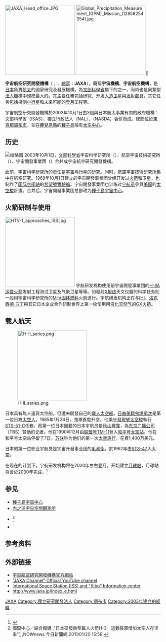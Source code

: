 {{request translation|ja}}
{{noteTA
|G1=Aero
|1=zh-cn:航空航天; zh-tw:航太; zh-hk:航太;
}}
{{Infobox Space Agency
|name           = 宇宙航空研究開發機構
|native_name    = Japan Aerospace Exploration Agency
|image          = Jaxa logo.svg
|caption        = 
|size           = 
|owner          = [[日本政府|日本政府]]（[[文部科學省|文部科學省]]管理）
|established    = {{start date and age|2003|10|01|df=yes}}
|headquarters   = {{JPN}} 〒182-8522<br />[[東京都|東京都]][[調布市|調布市]]深大寺東町七丁目44番地1號
|spaceport      = [[種子島宇宙中心|種子島宇宙中心]]
|motto          = One JAXA
|administrator  = 山川宏（理事長；2018年4月1日起）
|undersecretary = 
|budget         = ¥2290億/ $24.6億(FY2010)<ref>{{cite web
 |url=http://www.jaxa.jp/press/2010/04/20100414_sac_fy22_2.pdf
 |title=独立行政法人宇宙航空研究開発機構の平成22年度の業務運営に関する計画（年度計画）
 |language=ja
 |publisher=JAXA
 |accessdate=2010-04-17
 |archive-date=2011-01-11
 |archive-url=https://web.archive.org/web/20110111070743/http://www.jaxa.jp/press/2010/04/20100414_sac_fy22_2.pdf
 |dead-url=no
 }}</ref>
¥1827億 ($17.1億) (FY2017)<ref>{{cite web
 |url=https://global.jaxa.jp/about/transition/index.html
 |title=Transition of Number of Staff and Budget
 |language=en
 |publisher=JAXA
 |accessdate=17 July 2019
 |archive-date=2020-04-01
 |archive-url=https://web.archive.org/web/20200401070325/https://global.jaxa.jp/about/transition/index.html
 |dead-url=no
 }}</ref>
|language       = 
|URL            = {{url|http://www.jaxa.jp}}
|seal           = 
|seal_cap       = 
|seal_size      = 
}}
<!--{{japanese|japanese=宇宙航空研究開発機構|kana=うちゅう こうくう けんきゅう かいはつ きこう|romaji=Uchu koku kenkyu kaihatsu kiko}}-->
[[File:JAXA_Head_office.JPG|225px]]
[[File:Global_Precipitation_Measurement_(GPM)_Mission_(12858254354).jpg|225px]]]]

'''宇宙航空研究開發機構'''（{{jpn|j=宇宙航空研究開発機構|kn=うちゅう こうくう けんきゅう かいはつ きこう|rm=uchū kōkū kenkyū kaihatsu kikō}}；{{lang-en|'''J'''apan '''A'''erospace E'''x'''ploration '''A'''gency}}，[[縮寫|縮寫]]：'''JAXA'''），簡稱'''宇宙機構'''、'''宇宙航空機構'''，是[[日本|日本]]負責[[航空航天|航太]]的國家研究及發展機構，為[[文部科學省|文部科學省]]屬下的{{link-ja|國立研究開發法人|国立研究開発法人}}之一，同時也是同類型[[行政法人|法人機構]]中規模最大的。其主要任務包括研究、开发[[人造卫星|人造卫星]]與[[发射载具|发射载具]]，其它任务包括探测[[小行星|小行星]]和未来可能的[[登月|登月]]工程等。

宇宙航空研究開發機構於2003年10月1日由3個與日本航太事業有關的政府機構：文部科學省{{link-ja|宇宙科學研究所|宇宙科学研究所}}（ISAS）、獨立行政法人{{link-ja|航空宇宙技術研究所|航空宇宙技術研究所}}（NAL）、{{link-ja|宇宙開發事業團|宇宙開発事業団}}（NASDA）合併而成。總部位於[[東京都|東京都]][[調布市|調布市]]，並在[[鹿兒島縣|鹿兒島縣]]的[[種子島|種子島]]設有[[種子島宇宙中心|太空中心]]。

== 历史 ==
[[File:H-IIA_F13_launching_KAGUYA.jpg|缩略图]]
2003年10月1日，[[文部科學省|文部科學省]]宇宙科学研究所（{{lang|en|ISAS}}）、航空宇宙技術研究所（{{lang|en|NAL}}）、宇宙開發事業团（{{lang|en|NASDA}}）合并成宇宙航空研究開發機構。

此前，宇宙科学研究所的责任是[[宇宙|宇宙]]与[[行星|行星]]的研究。同时，航空宇宙技術研究所集中在航空研究。1969年10月1日建立的宇宙開發事業团曾经开发过[[火箭|火箭]]和卫星，也制作了[[国际空间站|国际空间站]]的[[希望號實驗艙|希望號實驗艙]]。宇宙開發事業团也训练过[[宇航员|宇航员]]參與[[美国|美国]]的[[太空梭|太空梭]]計畫。合并后，宇宙開發事業团总部改为[[種子島宇宙中心|種子島宇宙中心]]。

== 火箭研制与使用 ==
{{main|日本运载火箭}}
[[File:HTV-1_approaches_ISS.jpg|225px]]
宇航研发机构使用前宇宙開發事業团的[[H-IIA运载火箭|H-IIA运载火箭]]发射工程测试卫星及气象卫星等等。如發射[[X射线|X射线]]天文仪器的科学任务則一般用宇宙科学研究所的[[M-V火箭|M-V]][[固体燃料|固体燃料]]火箭進行。宇航研发机构正在与[[IHI|IHI]]、[[洛克西德·马丁|洛克西德·马丁]]與其它日本企业合作研制世界上第一枚使用用[[液化天然气|液化天然气]]的[[GX火箭|GX火箭]]。

== 载人航天 ==
[[File:H-II_series.png|225px]]

日本具有無人運貨太空船，但還未開發自己的[[載人太空船|載人太空船]]。[[日裔美籍|日裔美籍]][[鬼塚承次|鬼塚承次]]是第一位日裔[[太空人|太空人]]，1985年1月24日，鬼塚首度升空，他乘坐[[發現號太空梭|發現號太空梭]]執行[[STS-51-C|STS-51-C]]任務，而第一位日本國籍的日本宇航员是[[秋山豐寬|秋山豐寬]]，為[[东京广播公司|东京广播公司]]（TBS）赞助的记者。他在1990年12月由[[联盟号TM-11|联盟号TM-11]]登入[[和平号太空站|和平号太空站]]。他在和平号太空站停留了7日，[[苏联|苏联]]称为他们的第一次[[太空旅行|太空旅行]]，花费1,400万美元。

日本的第一位职业宇航员是宇宙开發事业团的[[毛利衛|毛利衛]]，於1992年由[[STS-47|STS-47]]入太空。

在现在的计划下，宇航研发机构将在2020年左右登月，开始建立[[月球站|月球站]]，月球站将會於2030年完成。<ref>{{cite web | author = Staff Writers | title = Japan Plans Moon Base By 2030 | work = Moon Daily | publisher = SpaceDaily | date = 2006-08-03 | url = http://www.moondaily.com/reports/Japan_Plans_Moon_Base_By_2030_999.html | accessdate = 2006-11-17 | archive-date = 2011-08-21 | archive-url = https://www.webcitation.org/616r6uc61?url=http://www.moondaily.com/reports/Japan_Plans_Moon_Base_By_2030_999.html | dead-url = no }}{{en}}</ref>

== 参见 ==
* [[種子島宇宙中心|種子島宇宙中心]]
* [[內之浦宇宙空間觀測所|內之浦宇宙空間觀測所]]
* {{link-ja|立川敬二|立川敬二}}<ref>國際中心／綜合報導 ,"日本研發新型載人火箭H-3　逃難裝置增加太空人存活率"[http://www.nownews.com/2011/01/20/334-2683588.htm] {{Wayback|url=http://www.nownews.com/2011/01/20/334-2683588.htm |date=20110121235536 }},NOWnews 今日新聞網,2011/01/20 15:59.</ref>
* {{link-ja|的川泰宣|的川泰宣}}

== 参考资料 ==
{{reflist}}

== 外部链接 ==
{{Commonscat|JAXA}}
* [http://www.jaxa.jp/ 宇宙航空研究開發機構官方網站]{{Wayback|url=http://www.jaxa.jp/ |date=20110225100644 }}{{ja}}
* [http://www.youtube.com/jaxachannel "JAXA Channel" Official YouTube channel]{{Wayback|url=http://www.youtube.com/jaxachannel |date=20100308122811 }}
* [http://iss.jaxa.jp/en/ International Space Station (ISS) and "Kibo" Information center]{{Wayback|url=http://iss.jaxa.jp/en/ |date=20110720095815 }}{{en}}
* http://www.jaxa.jp/index_e.html{{Wayback|url=http://www.jaxa.jp/index_e.html |date=20070321160909 }}{{en}}
{{文部科學省}}
{{航天機構}}
{{日本運載火箭}}
{{日本独立行政法人}}
{{Authority control}}

{{DEFAULTSORT:Uchu koku kenkyu kaihatsu kiko}}
[[Category:JAXA|JAXA]]
[[Category:國立研究開發法人|Category:國立研究開發法人]]
[[Category:調布市|Category:調布市]]
[[Category:2003年建立的組織|Category:2003年建立的組織]]